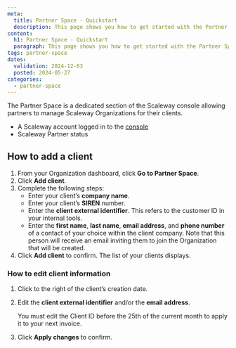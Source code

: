 ```yaml
---
meta:
  title: Partner Space - Quickstart
  description: This page shows you how to get started with the Partner Space.
content:
  h1: Partner Space - Quickstart
  paragraph: This page shows you how to get started with the Partner Space.
tags: partner-space
dates:
  validation: 2024-12-03
  posted: 2024-05-27
categories:
  - partner-space
---
```


The Partner Space is a dedicated section of the Scaleway console allowing partners to manage Scaleway Organizations for their clients.
<Macro id="requirements" />

- A Scaleway account logged in to the [console](https://console.scaleway.com)
- Scaleway Partner status

## How to add a client

1. From your Organization dashboard, click **Go to Partner Space**.
2. Click **Add client**.
3. Complete the following steps:
    - Enter your client’s **company name**.
    - Enter your client’s **SIREN** number.
    - Enter the **client external identifier**. This refers to the customer ID in your internal tools.
    - Enter the **first name**, **last name**, **email address**, and **phone number** of a contact of your choice within the client company. Note that this person will receive an email inviting them to join the Organization that will be created.
4. Click **Add client** to confirm. The list of your clients displays.

### How to edit client information

1. Click <Icon name="more" /> to the right of the client’s creation date.
2. Edit the **client external identifier** and/or the **email address**.

    <Message type="note">
     You must edit the Client ID before the 25th of the current month to apply it to your next invoice.
    </Message>
3. Click **Apply changes** to confirm.
